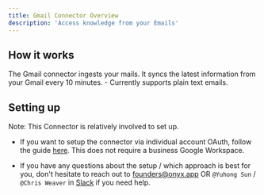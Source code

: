```yaml
---
title: Gmail Connector Overview
description: 'Access knowledge from your Emails'
---
```


## How it works
The Gmail connector ingests your mails. It syncs the latest information from 
your Gmail every 10 minutes.
    - Currently supports plain text emails.

## Setting up
Note: This Connector is relatively involved to set up.

- If you want to setup the connector via individual account OAuth, follow the guide [here](/connectors/gmail/oauth).
This does not require a business Google Workspace.

- If you have any questions about the setup / which approach is best for you, don't hesitate to reach out
to [founders@onyx.app](mailto:founders@onyx.app) OR `@Yuhong Sun` / `@Chris Weaver` in 
[Slack](https://join.slack.com/t/onyx/shared_invite/zt-2lcmqw703-071hBuZBfNEOGUsLa5PXvQ) if you need help.
